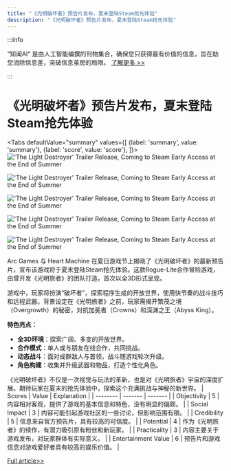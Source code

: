 ```yaml
---
title: "《光明破坏者》预告片发布，夏末登陆Steam抢先体验"
description: "《光明破坏者》预告片发布，夏末登陆Steam抢先体验"
---
```



:::info

“知闻AI“ 是由人工智能编撰的刊物集合，确保您只获得最有价值的信息，旨在助您消除信息差，突破信息茧房的局限。  [了解更多 >>](/zh-Hans/docs/guides)

:::

# 《光明破坏者》预告片发布，夏末登陆Steam抢先体验


<Tabs
	defaultValue="summary"
	values={[
	{label: 'summary', value: 'summary'},
	{label: 'score', value: 'score'},
]}>
<TabItem value="summary">
<img
  src="https://image.informedainews.com/2024/06/Vid-c4h-1717900460-0.jpg"
  alt="'The Light Destroyer' Trailer Release, Coming to Steam Early Access at the End of Summer"
/>

<img
  src="https://image.informedainews.com/2024/06/Vid-Oqi-1717900460-1.jpg"
  alt="'The Light Destroyer' Trailer Release, Coming to Steam Early Access at the End of Summer"
/>

<img
  src="https://image.informedainews.com/2024/06/Vid-NTQ-1717900460-2.jpg"
  alt="'The Light Destroyer' Trailer Release, Coming to Steam Early Access at the End of Summer"
/>

<img
  src="https://image.informedainews.com/2024/06/Vid-OL4-1717900460-3.jpg"
  alt="'The Light Destroyer' Trailer Release, Coming to Steam Early Access at the End of Summer"
/>

<img
  src="https://image.informedainews.com/2024/06/Vid-MGa-1717900460-4.jpg"
  alt="'The Light Destroyer' Trailer Release, Coming to Steam Early Access at the End of Summer"
/>



Arc Games 与 Heart Machine 在夏日游戏节上揭晓了《光明破坏者》的最新预告片，宣布该游戏将于夏末登陆Steam抢先体验。这款Rogue-Lite合作冒险游戏，由曾开发《光明旅者》的团队打造，首次以全3D形式呈现。

游戏中，玩家将扮演“破坏者”，探索程序生成的开放世界，使用快节奏的战斗技巧和远程武器。背景设定在《光明旅者》之前，玩家需揭开繁茂之境（Overgrowth）的秘密，对抗加冕者（Crowns）和深渊之王（Abyss King）。

**特色亮点：**
- **全3D环境**：探索广阔、多变的开放世界。
- **合作模式**：单人或与朋友在线合作，共同挑战。
- **动态战斗**：面对成群敌人与首领，战斗随游戏轮次升级。
- **角色构建**：收集并升级武器和物品，打造个性化角色。

《光明破坏者》不仅是一次视觉与玩法的革新，也是对《光明旅者》宇宙的深度扩展。期待玩家在夏末的抢先体验中，探索这个充满挑战与神秘的新世界。
</TabItem>
<TabItem value="score">
	| Scores     | Value   | Explanation |
	| -------- | ------- | ------- |
	| Objectivity  | 5    | 内容相对客观，提供了游戏的基本信息和特色，没有明显的偏颇。    |
	| Social Impact | 3     | 内容可能引起游戏社区的一些讨论，但影响范围有限。    |
	| Credibility    | 5    | 信息来自官方预告片，具有较高的可信度。    |
	| Potential    | 4    | 作为《光明旅者》的续作，有潜力吸引原有粉丝和新玩家。    |
	| Practicality    | 3    | 内容主要关于游戏发布，对玩家群体有实际意义。    |
	| Entertainment Value    | 6    | 预告片和游戏信息对游戏爱好者具有较高的娱乐价值。    |
</TabItem>
</Tabs>

[Full article>>](https://www.gcores.com/articles/183113)
